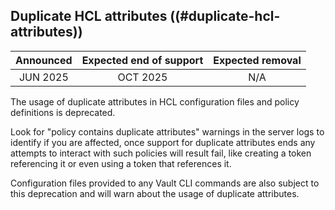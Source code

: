 ## Duplicate HCL attributes ((#duplicate-hcl-attributes))

| Announced | Expected end of support | Expected removal |
| :-------: | :---------------------: | :--------------: |
| JUN 2025  | OCT 2025                | N/A

The usage of duplicate attributes in HCL configuration files and policy definitions is deprecated.

Look for "policy contains duplicate attributes" warnings in the server logs to identify if you are affected, once
support for duplicate attributes ends any attempts to interact with such policies will result fail, like creating a
token referencing it or even using a token that references it.

Configuration files provided to any Vault CLI commands are also subject to this deprecation and will warn about the
usage of duplicate attributes.
